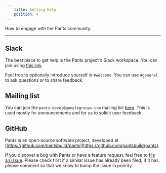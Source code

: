 ```yaml
---
    title: Getting help
    position: 4
---
```


How to engage with the Pants community.

---

## Slack
The best place to get help is the Pants project's Slack workspace. You can join using [this link](https://join.slack.com/t/pantsbuild/shared_invite/zt-d0uh0mok-RLvVosDiX6JDpvStH~bFBA).

Feel free to optionally introduce yourself in `#welcome`. You can use `#general` to ask questions or to share feedback.
## Mailing list
You can join the `pants-devel@googlegroups.com` mailing list [here](https://groups.google.com/forum/#!forum/pants-devel). This is used mostly for announcements and for us to solicit user feedback.
## GitHub
Pants is an open-source software project, developed at [https://github.com/pantsbuild/pants](https://github.com/pantsbuild/pants).

If you discover a bug with Pants or have a feature request, feel free to [file an issue](https://github.com/pantsbuild/pants/issues). Please check first if a similar issue has already been filed; if it has, please comment so that we know to bump the issue in priority.